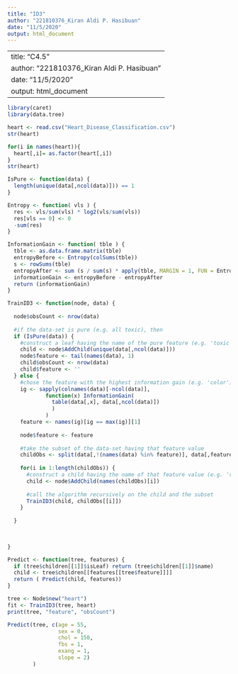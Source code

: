 ---
title: "ID3"
author: "221810376_Kiran Aldi P. Hasibuan"
date: "11/5/2020"
output: html_document
---

---
title: "C4.5"
author: "221810376_Kiran Aldi P. Hasibuan"
date: "11/5/2020"
output: html_document
---

```{r message=FALSE, warning=FALSE}
library(caret)
library(data.tree)
```

```{r}
heart <- read.csv("Heart_Disease_Classification.csv")
str(heart)
```

```{r}
for(i in names(heart)){
  heart[,i]= as.factor(heart[,i])
}
str(heart)
```

```{r}
IsPure <- function(data) {
  length(unique(data[,ncol(data)])) == 1
}
```

```{r}
Entropy <- function( vls ) {
  res <- vls/sum(vls) * log2(vls/sum(vls))
  res[vls == 0] <- 0
  -sum(res)
}
```

```{r}
InformationGain <- function( tble ) {
  tble <- as.data.frame.matrix(tble)
  entropyBefore <- Entropy(colSums(tble))
  s <- rowSums(tble)
  entropyAfter <- sum (s / sum(s) * apply(tble, MARGIN = 1, FUN = Entropy ))
  informationGain <- entropyBefore - entropyAfter
  return (informationGain)
}
```

```{r}
TrainID3 <- function(node, data) {
    
  node$obsCount <- nrow(data)
  
  #if the data-set is pure (e.g. all toxic), then
  if (IsPure(data)) {
    #construct a leaf having the name of the pure feature (e.g. 'toxic')
    child <- node$AddChild(unique(data[,ncol(data)]))
    node$feature <- tail(names(data), 1)
    child$obsCount <- nrow(data)
    child$feature <- ''
  } else {
    #chose the feature with the highest information gain (e.g. 'color')
    ig <- sapply(colnames(data)[-ncol(data)], 
            function(x) InformationGain(
              table(data[,x], data[,ncol(data)])
              )
            )
    feature <- names(ig)[ig == max(ig)][1]
    
    node$feature <- feature
    
    #take the subset of the data-set having that feature value
    childObs <- split(data[,!(names(data) %in% feature)], data[,feature], drop = TRUE)
    
    for(i in 1:length(childObs)) {
      #construct a child having the name of that feature value (e.g. 'red')
      child <- node$AddChild(names(childObs)[i])
      
      #call the algorithm recursively on the child and the subset      
      TrainID3(child, childObs[[i]])
    }
    
  }
  
  

}
```

```{r}
Predict <- function(tree, features) {
  if (tree$children[[1]]$isLeaf) return (tree$children[[1]]$name)
  child <- tree$children[[features[[tree$feature]]]]
  return ( Predict(child, features))
}
```

```{r}
tree <- Node$new("heart")
fit <- TrainID3(tree, heart)
print(tree, "feature", "obsCount")
```

```{r}
Predict(tree, c(age = 55, 
                sex = 0,
                chol = 150, 
                fbs = 1,
                exang = 1,
                slope = 2)
        )
```

